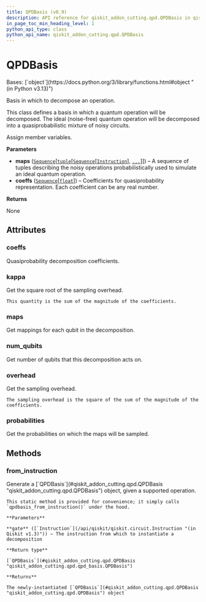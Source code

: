 ```yaml
---
title: QPDBasis (v0.9)
description: API reference for qiskit_addon_cutting.qpd.QPDBasis in qiskit-addon-cutting v0.9
in_page_toc_min_heading_level: 1
python_api_type: class
python_api_name: qiskit_addon_cutting.qpd.QPDBasis
---
```


# QPDBasis

<Class id="qiskit_addon_cutting.qpd.QPDBasis" isDedicatedPage={true} github="https://github.com/Qiskit/qiskit-addon-cutting/tree/stable/0.9/qiskit_addon_cutting/qpd/qpd_basis.py" signature="QPDBasis(maps, coeffs)" modifiers="class">
  Bases: [`object`](https://docs.python.org/3/library/functions.html#object "(in Python v3.13)")

  Basis in which to decompose an operation.

  This class defines a basis in which a quantum operation will be decomposed. The ideal (noise-free) quantum operation will be decomposed into a quasiprobabilistic mixture of noisy circuits.

  Assign member variables.

  **Parameters**

  *   **maps** ([`Sequence`](https://docs.python.org/3/library/collections.abc.html#collections.abc.Sequence "(in Python v3.13)")\[[`tuple`](https://docs.python.org/3/library/stdtypes.html#tuple "(in Python v3.13)")\[[`Sequence`](https://docs.python.org/3/library/collections.abc.html#collections.abc.Sequence "(in Python v3.13)")\[[`Instruction`](/api/qiskit/qiskit.circuit.Instruction "(in Qiskit v1.3)")], [`...`](https://docs.python.org/3/library/constants.html#Ellipsis "(in Python v3.13)")]]) – A sequence of tuples describing the noisy operations probabilistically used to simulate an ideal quantum operation.
  *   **coeffs** ([`Sequence`](https://docs.python.org/3/library/collections.abc.html#collections.abc.Sequence "(in Python v3.13)")\[[`float`](https://docs.python.org/3/library/functions.html#float "(in Python v3.13)")]) – Coefficients for quasiprobability representation. Each coefficient can be any real number.

  **Returns**

  None

  ## Attributes

  ### coeffs

  <Attribute id="qiskit_addon_cutting.qpd.QPDBasis.coeffs">
    Quasiprobability decomposition coefficients.
  </Attribute>

  ### kappa

  <Attribute id="qiskit_addon_cutting.qpd.QPDBasis.kappa">
    Get the square root of the sampling overhead.

    This quantity is the sum of the magnitude of the coefficients.
  </Attribute>

  ### maps

  <Attribute id="qiskit_addon_cutting.qpd.QPDBasis.maps">
    Get mappings for each qubit in the decomposition.
  </Attribute>

  ### num\_qubits

  <Attribute id="qiskit_addon_cutting.qpd.QPDBasis.num_qubits">
    Get number of qubits that this decomposition acts on.
  </Attribute>

  ### overhead

  <Attribute id="qiskit_addon_cutting.qpd.QPDBasis.overhead">
    Get the sampling overhead.

    The sampling overhead is the square of the sum of the magnitude of the coefficients.
  </Attribute>

  ### probabilities

  <Attribute id="qiskit_addon_cutting.qpd.QPDBasis.probabilities">
    Get the probabilities on which the maps will be sampled.
  </Attribute>

  ## Methods

  ### from\_instruction

  <Function id="qiskit_addon_cutting.qpd.QPDBasis.from_instruction" signature="from_instruction(gate, /)" modifiers="static">
    Generate a [`QPDBasis`](#qiskit_addon_cutting.qpd.QPDBasis "qiskit_addon_cutting.qpd.QPDBasis") object, given a supported operation.

    This static method is provided for convenience; it simply calls `qpdbasis_from_instruction()` under the hood.

    **Parameters**

    **gate** ([`Instruction`](/api/qiskit/qiskit.circuit.Instruction "(in Qiskit v1.3)")) – The instruction from which to instantiate a decomposition

    **Return type**

    [`QPDBasis`](#qiskit_addon_cutting.qpd.QPDBasis "qiskit_addon_cutting.qpd.qpd_basis.QPDBasis")

    **Returns**

    The newly-instantiated [`QPDBasis`](#qiskit_addon_cutting.qpd.QPDBasis "qiskit_addon_cutting.qpd.QPDBasis") object
  </Function>
</Class>

